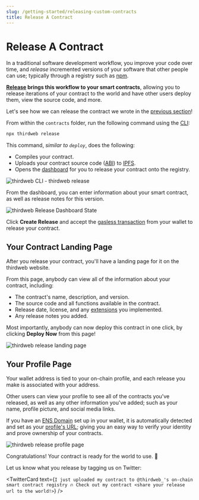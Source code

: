 ```yaml
---
slug: /getting-started/releasing-custom-contracts
title: Release A Contract
---
```



# Release A Contract

In a traditional software development workflow, you improve your code over time,
and _release_ incremented versions of your software that other people can use; typically
through a registry such as [npm](https://docs.npmjs.com/about-the-public-npm-registry).

**[Release](/release) brings this workflow to your smart contracts**, allowing you to release iterations
of your contract to the world and have other users deploy them, view the source code, and more.

Let's see how we can release the contract we wrote in the [previous section](/getting-started/creating-custom-contracts)!

From within the `contracts` folder, run the following command using the [CLI](https://github.com/thirdweb-dev/thirdweb-cli):

```bash
npx thirdweb release
```

This command, _similar to `deploy`_, does the following:

- Compiles your contract.
- Uploads your contract source code ([ABI](https://docs.soliditylang.org/en/v0.8.17/abi-spec.html)) to [IPFS](https://docs.ipfs.tech/concepts/what-is-ipfs/).
- Opens the [dashboard](/dashboard) for you to release your contract onto the registry.

![thirdweb CLI - thirdweb release](./assets/9.png)

From the dashboard, you can enter information about your smart contract, as well as release notes for this version.

![thirdweb Release Dashboard State](./assets/10.png)

Click **Create Release** and accept the [gasless transaction](/sdk/advanced-features/gasless-transactions) from your wallet to release your contract.

## Your Contract Landing Page

After you release your contract, you'll have a landing page for it on the thirdweb website.

From this page, anybody can view all of the information about your contract, including:

- The contract's name, description, and version.
- The source code and all functions available in the contract.
- Release date, license, and any [extensions](/extensions) you implemented.
- Any release notes you added.

Most importantly, anybody can now deploy this contract in one click, by clicking **Deploy Now** from this page!

![thirdweb release landing page](./assets/16.png)

## Your Profile Page

Your wallet address is tied to your on-chain profile, and each release you make is associated with your address.

Other users can view your profile to see all of the contracts you've released,
as well as any other information you've added; such as your name, profile picture, and social media links.

If you have an [ENS Domain](https://ens.domains/) set up in your wallet,
it is automatically detected and set as your [profile's URL](https://thirdweb.com/jarrodwatts.eth); giving you an easy way to verify your identity and prove ownership of your contracts.

![thirdweb release profile page](./assets/17.png)

Congratulations! Your contract is ready for the world to use. 🎉

Let us know what you release by tagging us on Twitter:

<TwitterCard
  text={`I just uploaded my contract to @thirdweb_'s on-chain smart contract registry 🔥 Check out my contract <share your release url to the world!>`}
/>
